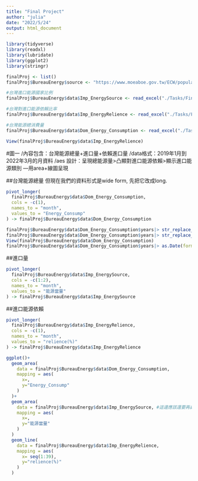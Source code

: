 ```yaml
---
title: "Final Project"
author: "julia"
date: "2022/5/24"
output: html_document
---
```


```r
library(tidyverse)
library(readxl)
library(lubridate)
library(ggplot2)
library(stringr)
```

```r
finalProj <- list()
finalProj$BureauEnergy$source <- "https://www.moeaboe.gov.tw/ECW/populace/content/SubMenu.aspx?menu_id=3010"

#台灣進口能源國家比例
finalProj$BureauEnergy$data$Imp_EnergySource <- read_excel("./Tasks/Final Project/ImportEnergySource.xlsx", skip = 1)

#台灣對進口能源依賴比率
finalProj$BureauEnergy$data$Imp_EnergyRelience <- read_excel("./Tasks/Final Project/ImportEnergyRelience.xlsx",skip=1)

#台灣能源總消費量
finalProj$BureauEnergy$data$Dom_Energy_Consumption <- read_excel("./Tasks/Final Project/DomesticEnergyConsumption.xlsx", skip = 1)

View(finalProj$BureauEnergy$data$Imp_EnergyRelience)
```

#圖一
/內容包含：台灣能源總量+進口量+依賴進口量
/data格式：2019年1月到2022年3月的月資料
/aes 設計：呈現總能源量>凸顯對進口能源依賴>顯示進口能源類別
---用area+線圖呈現

##台灣能源總量
但現在我們的資料形式是wide form, 先把它改成long.
```r
pivot_longer(
  finalProj$BureauEnergy$data$Dom_Energy_Consumption,
  cols = -c(1),
  names_to = "month",
  values_to = "Energy_Consump"
) -> finalProj$BureauEnergy$data$Dom_Energy_Consumption

finalProj$BureauEnergy$data$Dom_Energy_Consumption$years|> str_replace_all("年", "-") -> finalProj$BureauEnergy$data$Dom_Energy_Consumption$years
finalProj$BureauEnergy$data$Dom_Energy_Consumption$years|> str_replace_all("月", "") -> finalProj$BureauEnergy$data$Dom_Energy_Consumption$years
View(finalProj$BureauEnergy$data$Dom_Energy_Consumption)
finalProj$BureauEnergy$data$Dom_Energy_Consumption$years|> as.Date(format="%Y,$d")
```
##進口量
```r
pivot_longer(
  finalProj$BureauEnergy$data$Imp_EnergySource,
  cols = -c(1:2),
  names_to = "month",
  values_to = "能源當量"
) -> finalProj$BureauEnergy$data$Imp_EnergySource
```

##進口能源依賴
```r
pivot_longer(
  finalProj$BureauEnergy$data$Imp_EnergyRelience,
  cols = -c(1),
  names_to = "month",
  values_to = "relience(%)"
) -> finalProj$BureauEnergy$data$Imp_EnergyRelience
```

```r
ggplot()+
  geom_area(
    data = finalProj$BureauEnergy$data$Dom_Energy_Consumption,
    mapping = aes(
      x=,
      y="Energy_Consump"
    )
  )+
  geom_area(
    data = finalProj$BureauEnergy$data$Imp_EnergySource, #這邊應該還要再處理一下，資料太雜(用能源分類)
    mapping = aes(
      x=,
      y="能源當量"
    )
  )
  geom_line(
    data = finalProj$BureauEnergy$data$Imp_EnergyRelience,
    mapping = aes(
      x= seq(1:39),
      y="relience(%)"
    )
  )
```











